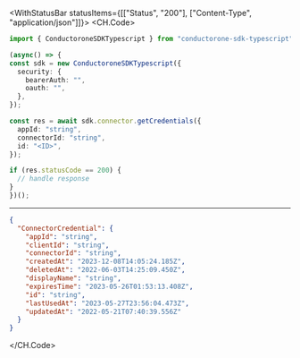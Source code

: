 

<WithStatusBar statusItems={[["Status", "200"], ["Content-Type", "application/json"]]}>
  <CH.Code>
  ```typescript GetCredentials.ts
  import { ConductoroneSDKTypescript } from "conductorone-sdk-typescript";

(async() => {
  const sdk = new ConductoroneSDKTypescript({
    security: {
      bearerAuth: "",
      oauth: "",
    },
  });

  const res = await sdk.connector.getCredentials({
    appId: "string",
    connectorId: "string",
    id: "<ID>",
  });

  if (res.statusCode == 200) {
    // handle response
  }
})();
  ```
  ---

  ```json Example Response
  {
    "ConnectorCredential": {
      "appId": "string",
      "clientId": "string",
      "connectorId": "string",
      "createdAt": "2023-12-08T14:05:24.185Z",
      "deletedAt": "2022-06-03T14:25:09.450Z",
      "displayName": "string",
      "expiresTime": "2023-05-26T01:53:13.408Z",
      "id": "string",
      "lastUsedAt": "2023-05-27T23:56:04.473Z",
      "updatedAt": "2022-05-21T07:40:39.556Z"
    }
  }
  ```
  </CH.Code>
</WithStatusBar>
